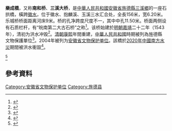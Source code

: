 '''樂成橋'''，又称'''南和桥'''、'''三溪大桥'''，是[[中華人民共和國|中華人民共和國]][[安徽省|安徽省]][[旌德縣|旌德縣]][[三溪鄉|三溪鄉]]的一座石拱橋，橫跨[[徽水|徽水]]，位于徽水、抱麟溪、玉溪三水汇合处，全長156米，宽6.20米。乐城桥桥面距离河床9米。桥的孔净跨度尺度不一，其中中孔11.50米。桥面两侧设有石质栏杆，有“皖南第二大古石桥”之称<ref>{{cite web |author1=洪锋 |title=安徽两天两座古桥被洪水冲毁 文旅厅文物保护处：将部署修复 |url=http://www.ahwang.cn/anhui/20200709/2112310.html |website=安徽网 |accessdate=2020-07-21 |archive-date=2020-08-11 |archive-url=https://web.archive.org/web/20200811101754/http://www.ahwang.cn/anhui/20200709/2112310.html |dead-url=no }}</ref>。该桥始建於[[明朝|明朝]][[嘉靖|嘉靖]]二十二年（1543年），清初为洪水冲毁<ref>{{cite book |author1=方光华 |coauthors=政协旌德县委员会 |title=旌德古建筑 |date=2012年 |publisher=合肥工业大学出版社 |location=合肥 |isbn=9787565009655}}</ref>。[[清朝|清朝]][[康熙|康熙]]年間重建，[[中華人民共和國|中華人民共和國]]時期被列為旌德縣文物保護單位<ref>{{cite book |author1=朱惠勇 |title=江南古桥风韵 |date=2004年 |publisher=方志出版社 |location=北京}}</ref>。2004年被列为[[安徽省文物保护单位|安徽省文物保护单位]]。該橋於[[2020年中國南方水災|2020年中國南方水災]]期間被洪水衝毀<ref>{{cite news |title=皖南一座明代古桥被洪水冲毁 |url=http://www.xinhuanet.com/politics/2020-07/07/c_1126206581.htm |publisher=新华网 |accessdate=2020-07-07 |archive-date=2020-08-05 |archive-url=https://web.archive.org/web/20200805155706/http://www.xinhuanet.com/politics/2020-07/07/c_1126206581.htm |dead-url=no }}</ref>。

<ref>{{cite book }}</ref>

== 參考資料 ==
{{Reflist|2}}

[[Category:安徽省文物保护单位|Category:安徽省文物保护单位]]
[[Category:旌德县|Category:旌德县]]